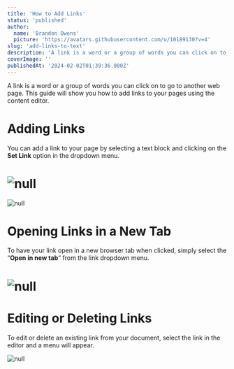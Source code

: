 ```yaml
---
title: 'How to Add Links'
status: 'published'
author:
  name: 'Brandon Owens'
  picture: 'https://avatars.githubusercontent.com/u/10189130?v=4'
slug: 'add-links-to-text'
description: 'A link is a word or a group of words you can click on to go to another web page within your Elegant application; or even external urls. This guide will show you how to create text links on your application using the content editor.'
coverImage: ''
publishedAt: '2024-02-02T01:39:36.000Z'
---
```


A link is a word or a group of words you can click on to go to another web page. This guide will show you how to add links to your pages using the content editor.

# Adding Links

You can add a link to your page by selecting a text block and clicking on the **Set Link** option in the dropdown menu.

# <div class="my-8 shadow-xl"><img class="rounded-xl" src="/api/images/screenshot-2024-02-01-184405-k3Mj.png" alt="null"></div>

<div class="my-8 shadow-xl"><img class="rounded-xl" src="/api/images/screenshot-2024-02-01-185013-I4MT.png" alt="null"></div>



# Opening Links in a New Tab

To have your link open in a new browser tab when clicked, simply select the “**Open in new tab**“ from the link dropdown menu.

# <div class="my-8 shadow-xl"><img class="rounded-xl" src="/api/images/screenshot-2024-02-01-185051-QyMz.png" alt="null"></div>



# Editing or Deleting Links

To edit or delete an existing link from your document, select the link in the editor and a menu will appear.



<div class="my-8 shadow-xl"><img class="rounded-xl" src="/api/images/screenshot-2024-02-01-185124-UwNz.png" alt="null"></div>



